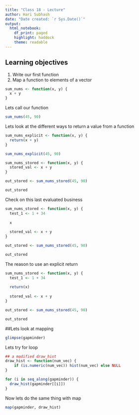```yaml
---
title: "Class 18 - Lecture"
author: Hari Subhash
date: "Date created: `r Sys.Date()`"
output:
  html_notebook: 
    df_print: paged
    highlight: haddock
    theme: readable
---
```

## **Learning objectives**
1. Write our first function
2. Map a function to elements of a vector


```r
sum_nums <- function(x, y) {
  x + y
}
```

Lets call our function

```r
sum_nums(45, 90)
```


Lets look at the different ways to return a value from a function

```r
sum_nums_explicit <- function(x, y) {
  return(x + y)
}

sum_nums_explicit(45, 90)
```


```r
sum_nums_stored <- function(x, y) {
  stored_val <- x + y
}

out_stored <- sum_nums_stored(45, 90)

out_stored
```

Check on this last evaluated business

```r
sum_nums_stored <- function(x, y) {
  test_1 <- 1 + 34
  
  x
  
  stored_val <- x + y
}

out_stored <- sum_nums_stored(45, 90)

out_stored
```

The reason to use an explicit return

```r
sum_nums_stored <- function(x, y) {
  test_1 <- 1 + 34
  
  return(x)
  
  stored_val <- x + y
}

out_stored <- sum_nums_stored(45, 90)

out_stored
```

##Lets look at mapping
```r
glimpse(gapminder)
```


Lets try for loop
```r
## a modified draw_hist
draw_hist <- function(num_vec) {
    if (is.numeric(num_vec)) hist(num_vec) else NULL
}
```


```r
for (i in seq_along(gapminder)) {
  draw_hist(gapminder[[i]])
}
```


Now lets do the same thing with map
```r
map(gapminder, draw_hist)
```








